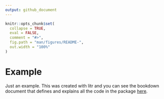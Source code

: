 ```yaml
---
output: github_document
---
```


<!-- README.md is generated from README.Rmd. Please edit that file -->

```r
knitr::opts_chunk$set(
  collapse = TRUE,
  eval = FALSE,
  comment = "#>",
  fig.path = "man/figures/README-",
  out.width = "100%"
)
```

# Example

<!-- badges: start -->
<!-- badges: end -->

Just an example.  This was created with litr and you can see the bookdown document that defines and explains all the code in the package [here](https://jacobbien.github.io/example/create/).